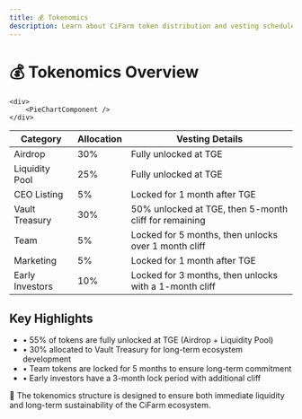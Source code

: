 ```yaml
---
title: 💰 Tokenomics
description: Learn about CiFarm token distribution and vesting schedule
---
```



<div className="max-w-4xl mx-auto px-4 py-8">
  <h1 className="text-4xl font-bold text-center mb-12">💰 Tokenomics Overview</h1>

    <div>
        <PieChartComponent />
    </div>

  <div className="grid gap-8 mb-8">
    <div className="overflow-x-auto">
      <table className="w-full border-collapse">
        <thead>
          <tr className="bg-gray-100/10">
            <th className="p-4 text-left">Category</th>
            <th className="p-4 text-left">Allocation</th>
            <th className="p-4 text-left">Vesting Details</th>
          </tr>
        </thead>
        <tbody>
          <tr className="border-b border-gray-200/20">
            <td className="p-4 font-semibold">Airdrop</td>
            <td className="p-4">30%</td>
            <td className="p-4">Fully unlocked at TGE</td>
          </tr>
          <tr className="border-b border-gray-200/20">
            <td className="p-4 font-semibold">Liquidity Pool</td>
            <td className="p-4">25%</td>
            <td className="p-4">Fully unlocked at TGE</td>
          </tr>
          <tr className="border-b border-gray-200/20">
            <td className="p-4 font-semibold">CEO Listing</td>
            <td className="p-4">5%</td>
            <td className="p-4">Locked for 1 month after TGE</td>
          </tr>
          <tr className="border-b border-gray-200/20">
            <td className="p-4 font-semibold">Vault Treasury</td>
            <td className="p-4">30%</td>
            <td className="p-4">50% unlocked at TGE, then 5-month cliff for remaining</td>
          </tr>
          <tr className="border-b border-gray-200/20">
            <td className="p-4 font-semibold">Team</td>
            <td className="p-4">5%</td>
            <td className="p-4">Locked for 5 months, then unlocks over 1 month cliff</td>
          </tr>
          <tr className="border-b border-gray-200/20">
            <td className="p-4 font-semibold">Marketing</td>
            <td className="p-4">5%</td>
            <td className="p-4">Locked for 1 month after TGE</td>
          </tr>
          <tr className="border-b border-gray-200/20">
            <td className="p-4 font-semibold">Early Investors</td>
            <td className="p-4">10%</td>
            <td className="p-4">Locked for 3 months, then unlocks with a 1-month cliff</td>
          </tr>
        </tbody>
      </table>
    </div>
  </div>

  <div className="mt-8 p-6 bg-blue-50/10 rounded-lg">
    <h2 className="text-2xl font-semibold mb-4">Key Highlights</h2>
    <ul className="space-y-2">
      <li>• 55% of tokens are fully unlocked at TGE (Airdrop + Liquidity Pool)</li>
      <li>• 30% allocated to Vault Treasury for long-term ecosystem development</li>
      <li>• Team tokens are locked for 5 months to ensure long-term commitment</li>
      <li>• Early investors have a 3-month lock period with additional cliff</li>
    </ul>
  </div>

  <div className="mt-8 p-6 bg-yellow-50/10 rounded-lg">
    <p className="text-lg">
      💎 The tokenomics structure is designed to ensure both immediate liquidity and long-term sustainability of the CiFarm ecosystem.
    </p>
  </div>
</div> 